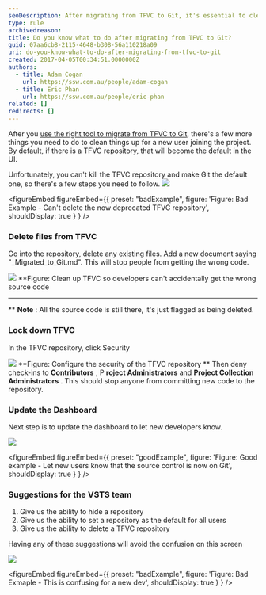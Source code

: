 ```yaml
---
seoDescription: After migrating from TFVC to Git, it's essential to clean up TFVC and lock down access to prevent accidental code commits.
type: rule
archivedreason:
title: Do you know what to do after migrating from TFVC to Git?
guid: 07aa6cb8-2115-4648-b308-56a110218a09
uri: do-you-know-what-to-do-after-migrating-from-tfvc-to-git
created: 2017-04-05T00:34:51.0000000Z
authors:
  - title: Adam Cogan
    url: https://ssw.com.au/people/adam-cogan
  - title: Eric Phan
    url: https://ssw.com.au/people/eric-phan
related: []
redirects: []
---
```


After you [use the right tool to migrate from TFVC to Git](/do-you-know-the-best-tool-to-migration-from-tfvc-to-git), there's a few more things you need to do to clean things up for a new user joining the project. By default, if there is a TFVC repository, that will become the default in the UI.

Unfortunately, you can't kill the TFVC repository and make Git the default one, so there's a few steps you need to follow.
![](2017-04-05_10-02-58.png)

<figureEmbed figureEmbed={{
  preset: "badExample",
  figure: 'Figure: Bad Example - Can\'t delete the now deprecated TFVC repository',
  shouldDisplay: true
} } />


### Delete files from TFVC

Go into the repository, delete any existing files. Add a new document saying "\_Migrated_to_Git.md". This will stop people from getting the wrong code.

![](2017-04-05_10-24-52.png)
\*\*Figure: Clean up TFVC so developers can't accidentally get the wrong source code

---

\*\*
**Note** : All the source code is still there, it's just flagged as being deleted.

### Lock down TFVC

In the TFVC repository, click Security

![](2017-04-05_10-43-51.png)
**Figure: Configure the security of the TFVC repository
**
Then deny check-ins to **Contributors** , P **roject Administrators** and **Project Collection Administrators** . This should stop anyone from committing new code to the repository.

### Update the Dashboard

Next step is to update the dashboard to let new developers know.

![](2017-04-05_10-30-43.png)

<figureEmbed figureEmbed={{
  preset: "goodExample",
  figure: 'Figure: Good example - Let new users know that the source control is now on Git',
  shouldDisplay: true
} } />


### Suggestions for the VSTS team

1. Give us the ability to hide a repository
2. Give us the ability to set a repository as the default for all users
3. Give us the ability to delete a TFVC repository

Having any of these suggestions will avoid the confusion on this screen

![](2017-04-05_10-06-12.png)

<figureEmbed figureEmbed={{
  preset: "badExample",
  figure: 'Figure: Bad Exmaple - This is confusing for a new dev',
  shouldDisplay: true
} } />
